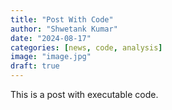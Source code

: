 ```yaml
---
title: "Post With Code"
author: "Shwetank Kumar"
date: "2024-08-17"
categories: [news, code, analysis]
image: "image.jpg"
draft: true
---
```


This is a post with executable code.
